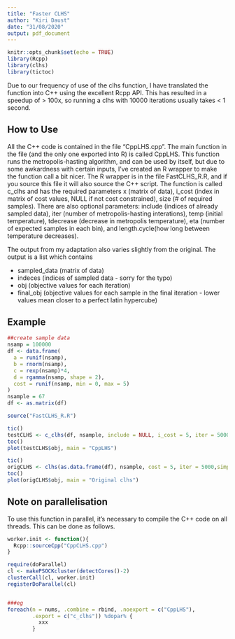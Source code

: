 ```yaml
---
title: "Faster CLHS"
author: "Kiri Daust"
date: "31/08/2020"
output: pdf_document
---
```


```r
knitr::opts_chunk$set(echo = TRUE)
library(Rcpp)
library(clhs)
library(tictoc)
```

Due to our frequency of use of the clhs function, I have translated the function into C++ using the excellent Rcpp API. This has resulted in a speedup of > 100x, so running a clhs with 10000 iterations usually takes < 1 second. 

## How to Use

All the C++ code is contained in the file "CppLHS.cpp". The main function in the file (and the only one exported into R) is called CppLHS. This function runs the metropolis-hasting algorithm, and can be used by itself, but due to some awkardness with certain inputs, I've created an R wrapper to make the function call a bit nicer. The R wrapper is in the file FastCLHS_R.R, and if you source this file it will also source the C++ script. The function is called c_clhs and has the required parameters x (matrix of data), i_cost (index in matrix of cost values, NULL if not cost constrained), size (# of required samples). There are also optional parameters: include (indices of already sampled data), iter (number of metropolis-hasting interations), temp (initial temperature), tdecrease (decrease in metropolis temperature), eta (number of expected samples in each bin), and length.cycle(how long between temperature decreases).

The output from my adaptation also varies slightly from the original. The output is a list which contains 

  * sampled_data (matrix of data)
  * indeces (indices of sampled data - sorry for the typo)
  * obj (objective values for each iteration)
  * final_obj (objective values for each sample in the final iteration - lower values mean closer to a perfect latin hypercube)

## Example

```r
##create sample data
nsamp = 100000
df <- data.frame(
  a = runif(nsamp),
  b = rnorm(nsamp),
  c = rexp(nsamp)*4,
  d = rgamma(nsamp, shape = 2),
  cost = runif(nsamp, min = 0, max = 5)
)
nsample = 67
df <- as.matrix(df)

source("FastCLHS_R.R")

tic()
testCLHS <- c_clhs(df, nsample, include = NULL, i_cost = 5, iter = 5000)
toc()
plot(testCLHS$obj, main = "CppLHS")

tic()
origCLHS <- clhs(as.data.frame(df), nsample, cost = 5, iter = 5000,simple = F)
toc()
plot(origCLHS$obj, main = "Original clhs")
```

## Note on parallelisation

To use this function in parallel, it's necessary to compile the C++ code on all threads. This can be done as follows.

```r
worker.init <- function(){
  Rcpp::sourceCpp("CppCLHS.cpp")
}

require(doParallel)
cl <- makePSOCKcluster(detectCores()-2)
clusterCall(cl, worker.init)
registerDoParallel(cl)


###eg
foreach(n = nums, .combine = rbind, .noexport = c("CppLHS"),
        .export = c("c_clhs")) %dopar% {
          xxx
        }
```